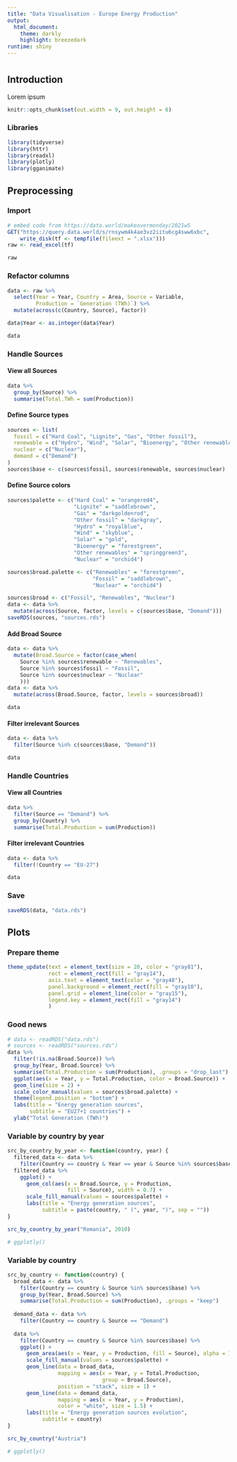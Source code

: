 ```yaml
---
title: "Data Visualisation - Europe Energy Production"
output:
  html_document: 
    theme: darkly
    highlight: breezedark
runtime: shiny
---
```

# {.tabset}

## Introduction 

Lorem ipsum

```r
knitr::opts_chunk$set(out.width = 9, out.height = 6)
```

### Libraries

```r
library(tidyverse)
library(httr)
library(readxl)
library(plotly)
library(gganimate)
```

## Preprocessing {.tabset}

### Import

```r
# embed code from https://data.world/makeovermonday/2021w5
GET("https://query.data.world/s/rnsywm4k4ae3vz2iitu6cg4sww6xbc", 
    write_disk(tf <- tempfile(fileext = ".xlsx")))
raw <- read_excel(tf)
```

```r
raw
```

### Refactor columns

```r
data <- raw %>%
  select(Year = Year, Country = Area, Source = Variable,
         Production = `Generation (TWh)`) %>%
  mutate(across(c(Country, Source), factor))

data$Year <- as.integer(data$Year)
```


```r
data
```


### Handle Sources {.tabset}

#### View all Sources
```r
data %>%
  group_by(Source) %>%
  summarise(Total.TWh = sum(Production))
```

#### Define Source types

```r
sources <- list(
  fossil = c("Hard Coal", "Lignite", "Gas", "Other fossil"),
  renewable = c("Hydro", "Wind", "Solar", "Bioenergy", "Other renewables"),
  nuclear = c("Nuclear"),
  demand = c("Demand")
)
sources$base <- c(sources$fossil, sources$renewable, sources$nuclear)
```


#### Define Source colors

```r
sources$palette <- c("Hard Coal" = "orangered4",
                     "Lignite" = "saddlebrown",
                     "Gas" = "darkgoldenrod",
                     "Other fossil" = "darkgray",
                     "Hydro" = "royalblue",
                     "Wind" = "skyblue",
                     "Solar" = "gold",
                     "Bioenergy" = "forestgreen",
                     "Other renewables" = "springgreen3",
                     "Nuclear" = "orchid4")

sources$broad.palette <- c("Renewables" = "forestgreen", 
                           "Fossil" = "saddlebrown",
                           "Nuclear" = "orchid4")

sources$broad <- c("Fossil", "Renewables", "Nuclear")
data <- data %>%
  mutate(across(Source, factor, levels = c(sources$base, "Demand")))
saveRDS(sources, "sources.rds")
```


#### Add Broad Source

```r
data <- data %>%
  mutate(Broad.Source = factor(case_when(
    Source %in% sources$renewable ~ "Renewables",
    Source %in% sources$fossil ~ "Fossil",
    Source %in% sources$nuclear ~ "Nuclear"
    )))
data <- data %>%
  mutate(across(Broad.Source, factor, levels = sources$broad))
```

```r
data
```




#### Filter irrelevant Sources

```r
data <- data %>%
  filter(Source %in% c(sources$base, "Demand"))
```

```r
data
```



### Handle Countries {.tabset}
#### View all Countries
```r
data %>%
  filter(Source == "Demand") %>%
  group_by(Country) %>%
  summarise(Total.Production = sum(Production))
```
#### Filter irrelevant Countries

```r
data <- data %>%
  filter(!Country == "EU-27")
```

```r
data
```


### Save

```r
saveRDS(data, "data.rds")
```


## Plots {.tabset}

### Prepare theme

```r
theme_update(text = element_text(size = 20, color = "gray81"),
             rect = element_rect(fill = "gray14"),
             axis.text = element_text(color = "gray48"),
             panel.background = element_rect(fill = "gray10"),
             panel.grid = element_line(color = "gray15"),
             legend.key = element_rect(fill = "gray14")
             )
```


### Good news

```r

# data <- readRDS("data.rds")
# sources <- readRDS("sources.rds")
data %>%
  filter(!is.na(Broad.Source)) %>%
  group_by(Year, Broad.Source) %>%
  summarise(Total.Production = sum(Production), .groups = "drop_last") %>%
  ggplot(aes(x = Year, y = Total.Production, color = Broad.Source)) +
  geom_line(size = 2) +
  scale_color_manual(values = sources$broad.palette) +
  theme(legend.position = "bottom") +
  labs(title = "Energy generation sources",
       subtitle = "EU27+1 countries") +
  ylab("Total Generation (TWh)")
```

### Variable by country by year

``` r
src_by_country_by_year <- function(country, year) {
  filtered_data <- data %>%
    filter(Country == country & Year == year & Source %in% sources$base)
  filtered_data %>%
    ggplot() +
      geom_col(aes(x = Broad.Source, y = Production,
                   fill = Source), width = 0.7) +
      scale_fill_manual(values = sources$palette) +
      labs(title = "Energy generation sources",
           subtitle = paste(country, " (", year, ")", sep = ""))
}

src_by_country_by_year("Romania", 2010)
```

```r
# ggplotly()
```


### Variable by country

```r
src_by_country <- function(country) {
  broad_data <- data %>%
    filter(Country == country & Source %in% sources$base) %>%
    group_by(Year, Broad.Source) %>%
    summarise(Total.Production = sum(Production), .groups = "keep")
  
  demand_data <- data %>%
    filter(Country == country & Source == "Demand")
  
  data %>%
    filter(Country == country & Source %in% sources$base) %>%
    ggplot() +
      geom_area(aes(x = Year, y = Production, fill = Source), alpha = 1) +
      scale_fill_manual(values = sources$palette) +
      geom_line(data = broad_data,
                mapping = aes(x = Year, y = Total.Production,
                              group = Broad.Source),
                position = "stack", size = 1) +
      geom_line(data = demand_data,
                mapping = aes(x = Year, y = Production),
                color = "white", size = 1.5) +
      labs(title = "Energy generation sources evolution",
           subtitle = country)
}

src_by_country("Austria")
```




```r
# ggplotly()
```























